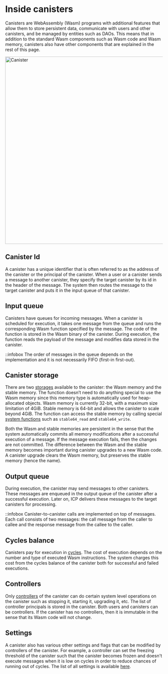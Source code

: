 # Inside canisters

Canisters are WebAssembly (Wasm) programs with additional features that allow them to store persistent data, communicate with users and other canisters, and be managed by entities such as DAOs.
This means that in addition to the standard Wasm components such as Wasm code and Wasm memory, canisters also have other components that are explained in the rest of this page.

<div class="text--center">
<img src="/img/docs/inside-canister.png" alt="Canister" width="600"/>
</div>

## Canister Id
A canister has a unique identifier that is often referred to as the address of the canister or the principal of the canister.
When a user or a canister sends a message to another canister, they specify the target canister by its id in the header of the message.
The system then routes the message to the target canister and puts it in the input queue of that canister.

## Input queue
Canisters have queues for incoming messages.
When a canister is scheduled for execution, it takes one message from the queue and runs the corresponding Wasm function specified by the message.
The code of the function is stored in the Wasm binary of the canister.
During execution, the function reads the payload of the message and modifies data stored in the canister.

::infobox
The order of messages in the queue depends on the implementation and it is not necessarily FIFO (first-in first-out).

## Canister storage
There are two [storages](https://internetcomputer.org/docs/current/developer-docs/smart-contracts/maintain/storage) available to the canister: the Wasm memory and the stable memory.
The function doesn’t need to do anything special to use the Wasm memory since this memory type  is automatically used for heap-allocated objects.
Wasm memory is currently 32-bit, with a maximum size  limitation of 4GiB.
Stable memory is 64-bit and allows the canister to scale beyond 4GiB.
The function can access the stable memory by calling special [system functions](https://internetcomputer.org/docs/current/references/ic-interface-spec#system-api-stable-memory) such as `stable64_read` and `stable64_write`.

Both the Wasm and stable memories are persistent in the sense that the system automatically commits all memory modifications after a successful execution of a message.
If the message execution fails, then the changes are not committed.
The difference between the Wasm and the stable memory becomes important during canister upgrades to a new Wasm code.
A canister upgrade clears the Wasm memory, but preserves the stable memory (hence the name).

## Output queue
During execution, the canister may send messages to other canisters.
These messages are enqueued in the output queue of the canister after a successful execution.
Later on, ICP delivers these messages to the target canisters for processing.

::infobox
Canister-to-canister calls are implemented on top of messages. Each call consists of two messages: the call message from the caller to callee and the response message from the callee to the caller.

## Cycles balance
Canisters pay for execution in [cycles](https://internetcomputer.org/docs/current/developer-docs/gas-cost).
The cost of execution depends on the number and type of executed Wasm instructions.
The system charges this cost from the cycles balance of the canister both for successful and failed executions.

## Controllers
Only [controllers](https://internetcomputer.org/docs/current/developer-docs/smart-contracts/maintain/control) of the canister can do certain system level operations on the canister such as stopping it, starting it, upgrading it, etc.
The list of controller principals is stored in the canister.
Both users and canisters can be controllers.
If the canister has no controllers, then it is immutable in the sense that its Wasm code will not change.

## Settings
A canister also has various other settings and flags that can be modified by controllers of the canister.
For example, a controller can set the freezing threshold of the canister such that the canister becomes frozen and doesn't execute messages when it is low on cycles in order to reduce chances of running out of cycles.
The list of all settings is available [here](https://internetcomputer.org/docs/current/references/ic-interface-spec#ic-create_canister).